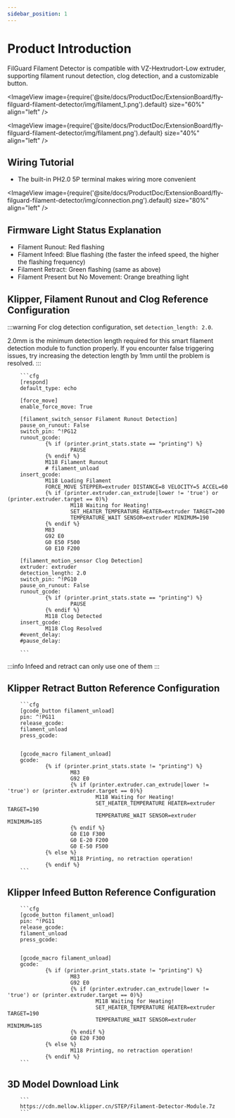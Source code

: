 ```yaml
---
sidebar_position: 1
---
```




# Product Introduction

  FilGuard Filament Detector is compatible with VZ-Hextrudort-Low extruder, supporting filament runout detection, clog detection, and a customizable button.

<ImageView image={require('@site/docs/ProductDoc/ExtensionBoard/fly-filguard-filament-detector/img/filament_1.png').default} size="60%" align="left" />
 
<ImageView image={require('@site/docs/ProductDoc/ExtensionBoard/fly-filguard-filament-detector/img/filament.png').default} size="40%" align="left" />

## Wiring Tutorial

* The built-in PH2.0 5P terminal makes wiring more convenient

<ImageView image={require('@site/docs/ProductDoc/ExtensionBoard/fly-filguard-filament-detector/img/connection.png').default} size="80%" align="left" />

## Firmware Light Status Explanation

* Filament Runout: Red flashing
* Filament Infeed: Blue flashing (the faster the infeed speed, the higher the flashing frequency)
* Filament Retract: Green flashing (same as above)
* Filament Present but No Movement: Orange breathing light

## Klipper, Filament Runout and Clog Reference Configuration

:::warning
For clog detection configuration, set `detection_length: 2.0`.

2.0mm is the minimum detection length required for this smart filament detection module to function properly. If you encounter false triggering issues, try increasing the detection length by 1mm until the problem is resolved.
:::

        ```cfg
        [respond]
        default_type: echo

        [force_move]
        enable_force_move: True

        [filament_switch_sensor Filament Runout Detection]
        pause_on_runout: False
        switch_pin: ^!PG12
        runout_gcode:
                {% if (printer.print_stats.state == "printing") %}
                        PAUSE
                {% endif %}
                M118 Filament Runout
                # filament_unload
        insert_gcode:
                M118 Loading Filament
                FORCE_MOVE STEPPER=extruder DISTANCE=8 VELOCITY=5 ACCEL=60
                {% if (printer.extruder.can_extrude|lower != 'true') or (printer.extruder.target == 0)%}
                        M118 Waiting for Heating!
                        SET_HEATER_TEMPERATURE HEATER=extruder TARGET=200
                        TEMPERATURE_WAIT SENSOR=extruder MINIMUM=190
                {% endif %}
                M83
                G92 E0
                G0 E50 F500
                G0 E10 F200

        [filament_motion_sensor Clog Detection]
        extruder: extruder
        detection_length: 2.0
        switch_pin: ^!PG10
        pause_on_runout: False
        runout_gcode:
                {% if (printer.print_stats.state == "printing") %}
                        PAUSE
                {% endif %}
                M118 Clog Detected
        insert_gcode:
                M118 Clog Resolved
        #event_delay:
        #pause_delay:

        ```

:::info
Infeed and retract can only use one of them
:::

## Klipper Retract Button Reference Configuration
        ```cfg
        [gcode_button filament_unload]
        pin: ^!PG11
        release_gcode:
        filament_unload
        press_gcode:


        [gcode_macro filament_unload]
        gcode:
                {% if (printer.print_stats.state != "printing") %}
                        M83
                        G92 E0
                        {% if (printer.extruder.can_extrude|lower != 'true') or (printer.extruder.target == 0)%}
                                M118 Waiting for Heating!
                                SET_HEATER_TEMPERATURE HEATER=extruder TARGET=190
                                TEMPERATURE_WAIT SENSOR=extruder MINIMUM=185
                        {% endif %}
                        G0 E10 F300
                        G0 E-20 F200
                        G0 E-50 F500
                {% else %}
                        M118 Printing, no retraction operation!
                {% endif %}
        ```


## Klipper Infeed Button Reference Configuration

        ```cfg
        [gcode_button filament_unload]
        pin: ^!PG11
        release_gcode:
        filament_unload
        press_gcode:


        [gcode_macro filament_unload]
        gcode:
                {% if (printer.print_stats.state != "printing") %}
                        M83
                        G92 E0
                        {% if (printer.extruder.can_extrude|lower != 'true') or (printer.extruder.target == 0)%}
                                M118 Waiting for Heating!
                                SET_HEATER_TEMPERATURE HEATER=extruder TARGET=190
                                TEMPERATURE_WAIT SENSOR=extruder MINIMUM=185
                        {% endif %}
                        G0 E20 F300
                {% else %}
                        M118 Printing, no retraction operation!
                {% endif %}
        ```


## 3D Model Download Link

        ```
        https://cdn.mellow.klipper.cn/STEP/Filament-Detector-Module.7z
        ```